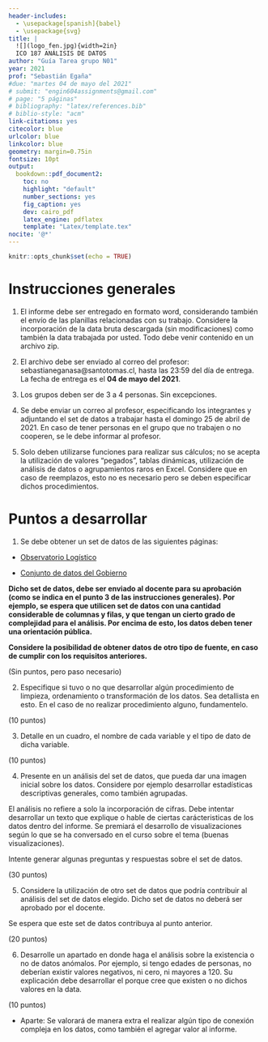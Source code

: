 ```yaml
---
header-includes:
  - \usepackage[spanish]{babel}
  - \usepackage{svg}
title: |
  ![](logo_fen.jpg){width=2in}  
  ICO 187 ANÁLISIS DE DATOS
author: "Guía Tarea grupo N01"
year: 2021
prof: "Sebastián Egaña"
#due: "martes 04 de mayo del 2021"
# submit: "engin604assignments@gmail.com"
# page: "5 páginas"
# bibliography: "latex/references.bib"
# biblio-style: "acm"
link-citations: yes
citecolor: blue
urlcolor: blue
linkcolor: blue
geometry: margin=0.75in
fontsize: 10pt
output: 
  bookdown::pdf_document2:
    toc: no
    highlight: "default"
    number_sections: yes
    fig_caption: yes
    dev: cairo_pdf
    latex_engine: pdflatex
    template: "Latex/template.tex"
nocite: '@*'
---
```


```r
knitr::opts_chunk$set(echo = TRUE)
```

# Instrucciones generales

1. El informe debe ser entregado en formato word, considerando también el envío de las planillas relacionadas con su trabajo. Considere la incorporación de la data bruta descargada (sin modificaciones) como también la data trabajada por usted. Todo debe venir contenido en un archivo zip.

2. El archivo debe ser enviado al correo del profesor: sebastianeganasa@santotomas.cl, hasta las 23:59 del día de entrega. La fecha de entrega es el **04 de mayo del 2021**.

3. Los grupos deben ser de 3 a 4 personas. Sin excepciones. 

4. Se debe enviar un correo al profesor, especificando los integrantes y adjuntando el set de datos a trabajar hasta el domingo 25 de abril de 2021. En caso de tener personas en el grupo que no trabajen o no cooperen, se le debe informar al profesor. 

5. Solo deben utilizarse funciones para realizar sus cálculos; no se acepta la utilización de valores "pegados", tablas dinámicas, utilización de análisis de datos o agrupamientos raros en Excel. Considere que en caso de reemplazos, esto no es necesario pero se deben especificar dichos procedimientos.

# Puntos a desarrollar

1. Se debe obtener un set de datos de las siguientes páginas:

+ [Observatorio Logístico](https://datos.observatoriologistico.cl/home)

+ [Conjunto de datos del Gobierno](https://datos.gob.cl/dataset)

**Dicho set de datos, debe ser enviado al docente para su aprobación (como se indica en el punto 3 de las instrucciones generales). Por ejemplo, se espera que utilicen set de datos con una cantidad considerable de columnas y filas, y que tengan un cierto grado de complejidad para el análisis. Por encima de esto, los datos deben tener una orientación pública.**

**Considere la posibilidad de obtener datos de otro tipo de fuente, en caso de cumplir con los requisitos anteriores.**

(Sin puntos, pero paso necesario)

2. Especifique si tuvo o no que desarrollar algún procedimiento de limpieza, ordenamiento o transformación de los datos. Sea detallista en esto. En el caso de no realizar procedimiento alguno, fundamentelo. 

(10 puntos)

3. Detalle en un cuadro, el nombre de cada variable y el tipo de dato de dicha variable. 

(10 puntos)

4. Presente en un análisis del set de datos, que pueda dar una imagen inicial sobre los datos. Considere por ejemplo desarrollar estadísticas descriptivas generales, como también agrupadas. 

El análisis no refiere a solo la incorporación de cifras. Debe intentar desarrollar un texto que explique o hable de ciertas carácteristicas de los datos dentro del informe. Se premiará el desarrollo de visualizaciones según lo que se ha conversado en el curso sobre el tema (buenas visualizaciones).

Intente generar algunas preguntas y respuestas sobre el set de datos.

(30 puntos)

5. Considere la utilización de otro set de datos que podría contribuir al análisis del set de datos elegido. Dicho set de datos no deberá ser aprobado por el docente. 

Se espera que este set de datos contribuya al punto anterior. 

(20 puntos)

6. Desarrolle un apartado en donde haga el análisis sobre la existencia o no de datos anómalos. Por ejemplo, si tengo edades de personas, no deberían existir valores negativos, ni cero, ni mayores a 120. Su explicación debe desarrollar el porque cree que existen o no dichos valores en la data. 

(10 puntos)

+ Aparte: Se valorará de manera extra el realizar algún tipo de conexión compleja en los datos, como también el agregar valor al informe. 